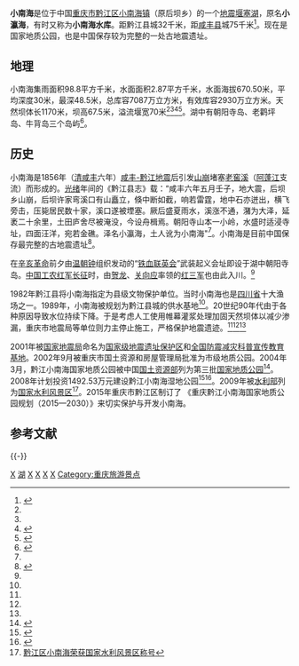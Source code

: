 {{Otheruses|小南海|subject=|other=其它名为小南海的地方}}
{{Infobox_lake
|湖泊名稱 = 小南海
|湖泊照片 =
|湖泊照片標題 =
|測深圖 =
|測深圖標題 =
|湖泊所在地 = 中国[[重庆市|重庆市]][[黔江区|黔江区]]{{coord|29|38|37|N|108|44|28|E|display=inline,title|scale:100000}}
|座標 = 
|湖泊類別 = [[地震|地震]][[堰塞湖|堰塞湖]]
|流入 = [[老窖溪|老窖溪]]
|流出 = 老窖溪
|集水區面積 = 98.8平方千米
|集水區國家 =
|湖泊長度 =
|湖泊闊度 =
|湖泊面積 = 2.87平方千米
|平均深度 = 30米
|最深深度 = 48.5米
|水體體積 = 7087万立方米
|湖水停留時間 =
|湖岸線長度 =
|海拔高度 = 670.50米
|湖中島嶼 = 朝阳寺岛、老鹳坪岛、牛背岛
|湖邊城鎮 = [[小南海镇_(黔江区)|小南海镇]]
}}
{{Location map 
|China
|label      = 
|label_size = 
|alt        = 
|position   = 
|background = 
|lon_dir=E
|lat_dir=N
|lat_deg    = 29
|lat_min    = 38
|lat_sec    = 37
|lon_deg    = 108
|lon_min    = 44
|lon_sec    = 28
|lat        = 
|long       = 
|mark       = 
|marksize   = 
|border     = 
|caption    = 小南海在中国的位置            
|float      = 
|width      = 250
|AlternativeMap = 
}}

'''小南海'''是位于中国[[重庆市|重庆市]][[黔江区|黔江区]][[小南海镇_(黔江区)|小南海镇]]（原后坝乡）的一个[[地震|地震]][[堰塞湖|堰塞湖]]，原名'''小瀛海'''，有时又称为'''小南海水库'''。距黔江县城32千米，距[[咸丰县|咸丰县]]城75千米<ref name="哲镇">{{cite journal |title=小南海 |author=哲镇 |journal=垂钓 |year=2002 |volume=2 |issue=4 |pages=41 |url=http://www.cqvip.com/qk/86015x/2002004/15355225.html |access-date=2010-09-28 |archive-date=2019-06-12 |archive-url=https://web.archive.org/web/20190612050137/http://www.cqvip.com/qk/86015x/2002004/15355225.html |dead-url=no }}</ref>。现在是国家地质公园，也是中国保存较为完整的一处古地震遗址。

== 地理 ==

小南海集雨面积98.8平方千米，水面面积2.87平方千米，水面海拔670.50米，平均深度30米，最深48.5米，总库容7087万立方米，有效库容2930万立方米。天然坝体长1170米，坝高67.5米，溢流堰宽70米<ref name="哲镇"/><ref name="黔江小南海"/><ref name="谭光中">{{cite journal |title = 小南海水库地震崩塌堆积天然坝体帷幕灌浆施工 |author = 谭光中，邹中锦 |journal = 水利水电技术 |year = 2003 |volume = 34 |issue = 4 |pages =  |url = http://d.wanfangdata.com.cn/Periodical_slsdjs200304011.aspx |access-date = 2010-09-28 |archive-date = 2015-07-04 |archive-url = https://web.archive.org/web/20150704001658/http://d.wanfangdata.com.cn/Periodical_slsdjs200304011.aspx |dead-url = no }}</ref><ref name="牟兴华">{{cite journal |title = 小南海水库天然地震堆积体大坝的渗漏稳定处理 |author = 牟兴华，李卫东 |journal = 四川水力发电 |year = 2007 |volume = 26 |issue = A01 |pages = 91-92 |url = http://www.cqvip.com/qk/93961x/2007a01/24697668.html |access-date = 2010-09-28 |archive-date = 2019-06-30 |archive-url = https://web.archive.org/web/20190630205748/http://www.cqvip.com/qk/93961x/2007a01/24697668.html |dead-url = no }}</ref>。湖中有朝阳寺岛、老鹳坪岛、牛背岛三个岛屿<ref name="小南海">{{Cite web |url=http://www.qjly.cn/about_27_28.html |title=小南海 |access-date=2010-09-28 |archive-date=2009-11-27 |archive-url=https://web.archive.org/web/20091127105523/http://www.qjly.cn/about_27_28.html |dead-url=yes }}</ref>。

== 历史 ==

小南海是1856年（[[清|清]][[咸丰|咸丰]]六年）[[咸丰-黔江地震|咸丰-黔江地震]]后引发[[山崩|山崩]]堵塞[[老窖溪|老窖溪]]（[[阿蓬江|阿蓬江]]支流）而形成的。[[光绪|光绪]]年间的《黔江县志》载：“咸丰六年五月壬子，地大震，后坝乡山崩，后坝许家弯溪口有山矗立，倏中断如截，响若雷霆，地中石亦迸出，横飞旁击，压毙居民数十家，溪口遂被堙塞。厥后盛夏雨水，溪涨不通，潴为大泽，延袤二十余里，土田庐舍尽被淹没，今设舟楫焉。朝阳寺山本一小岭，水盛时适浸寺址，四面汪洋，宛若金礁。泽名小瀛海，土人讹为小南海"<ref name="王连勇"/>。小南海是目前中国保存最完整的古地震遗址<ref name="黔江小南海">{{Cite web |url=http://www.cqqj.net/mzfq/fjms/qj-1.htm |title=黔江小南海 |access-date=2010-09-28 |archive-date=2012-06-12 |archive-url=https://web.archive.org/web/20120612091732/http://www.cqqj.net/mzfq/fjms/qj-1.htm |dead-url=yes }}</ref>。

在[[辛亥革命|辛亥革命]]前夕由[[温朝钟|温朝钟]]组织发动的“[[铁血联英会|铁血联英会]]”武装起义会址即设于湖中朝阳寺岛。[[中国工农红军|中国工农红军]][[长征|长征]]时，由[[贺龙|贺龙]]、[[关向应|关向应]]率领的[[红三军|红三军]]也由此入川。<ref name="小南海"/>

1982年黔江县将小南海指定为县级文物保护单位。当时小南海也是[[四川省|四川省]]十大渔场之一。1989年，小南海被规划为黔江县城的供水基地<ref name="王连勇"/>。20世纪90年代由于各种原因导致水位持续下降。于是考虑人工使用帷幕灌浆处理加固天然坝体以减少渗漏，重庆市地震局等单位则力主停止施工，严格保护地震遗迹。<ref name="王连勇"/><ref name="谭光中"/><ref name="牟兴华"/>

2001年被[[中国地震局|国家地震局]]命名为[[国家级地震遗址保护区|国家级地震遗址保护区]]和[[全国防震减灾科普宣传教育基地|全国防震减灾科普宣传教育基地]]。2002年9月被重庆市国土资源和房屋管理局批准为市级地质公园。2004年3月，黔江小南海国家地质公园被中国[[国土资源部|国土资源部]]列为第三批[[国家地质公园|国家地质公园]]<ref name="王连勇">{{cite journal|title=重庆黔江小南海国家地质公园的可持续旅游发展研究|author=王连勇|journal=西南大学学报（人文社会科学版）|year=2007|volume=33|issue=2|pages=|url=http://xbbjb.swu.cn/XDWK/2007/02/2007-2-147.pdf}}{{dead link|date=2017年12月 |bot=InternetArchiveBot |fix-attempted=yes }}</ref>。2008年计划投资1492.53万元建设黔江小南海湿地公园<ref>{{cite web|url=http://www.cqsina.com.cn/news/2008-02-23/41762.html|title=www.cx189.net-河北新闻网活动投票|website=www.cqsina.com.cn}}{{Dead link|date=2018年10月 |bot=InternetArchiveBot |fix-attempted=yes }}</ref><ref>{{Cite web |url=http://www.qjly.cn/details_11_79_782.html |title=黔江打造旅游精品浓墨重彩 |access-date=2010-09-28 |archive-date=2019-06-05 |archive-url=https://web.archive.org/web/20190605032900/http://www.qjly.cn/details_11_79_782.html |dead-url=yes }}</ref>。2009年被[[水利部|水利部]]列为[[国家水利风景区|国家水利风景区]]<ref>[http://www.cqqjsl.com/list.asp?id=447&mname=%C7%AD%BD%AD%CB%AE%C0%FB%D0%C2%CE%C5&quname=%D0%C2%CE%C5 黔江区小南海荣获国家水利风景区称号]{{dead link|date=2017年12月 |bot=InternetArchiveBot |fix-attempted=yes }}</ref>。2015年重庆市黔江区制订了 《重庆黔江小南海国家地质公园规划（2015—2030）》来切实保护与开发小南海。

==参考文献==
{{Reflist}}

{{-}}
{{重庆市}}
{{国家级典型地震遗址}}
{{中国国家地质公园}}

[[Category:黔江区|X]]
[[Category:堰塞湖|湖]]
[[Category:重庆地理|X]]
[[Category:中国国家地质公园|X]]
[[Category:国家级典型地震遗址|X]]
[[Category:中国国家水利风景区|X]]
[[Category:重庆旅游景点|Category:重庆旅游景点]]